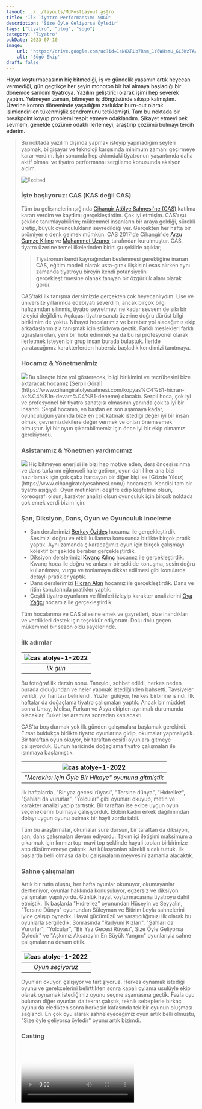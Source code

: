 ```yaml
---
layout: ../../layouts/MdPostLayout.astro
title: 'İlk Tiyatro Performansım: SÖGÖ'
description: 'Size Öyle Geliyorsa Öyledir'
tags: ["tiyatro", "blog", "sögö"]
category: 'Tiyatro'
pubDate: 2023-07-10
image:
    url: 'https://drive.google.com/uc?id=1sN6XRLb7Rnm_1Y6WHsmU_GL3WzTAWJNV'
    alt: 'Sögö Ekip'
draft: false
---
```



Hayat koşturmacasının hiç bitmediği, iş ve gündelik yaşamın artık heyecan vermediği, gün geçtikçe her şeyin monoton bir hal almaya başladığı bir dönemde sarıldım tiyatroya. Yazılım geliştirici olarak işimi hep severek yaptım. Yetmeyen zaman, bitmeyen iş döngüsünde sıkışıp kalmıştım. Üzerine korona döneminde yaşadığım zorluklar burn-out olarak isimlendirilen tükenmişlik sendromunu tetiklemişti. Tam bu noktada bir breakpoint koyup problemi tespit etmeye odaklandım. Şikayet etmeyi pek sevmem, genelde çözüme odaklı ilerlemeyi, araştırıp çözümü bulmayı tercih ederim.

<BlockQuote text="Ağır ağır ölüyor yolculuğa çıkmayanlar, okumayanlar, müzik dinlemeyenler, gönlünde incelik barındırmayanlar." writerName="Pablo Neruda, Ağır Ölüm" imageUrl="https://i.ytimg.com/vi/vY9NFx1_Xzg/maxresdefault.jpg"/>


Bu noktada yazılım dışında yapmak isteyip yapmadığım şeyleri yapmak, bilgisayar ve teknoloji karşısında minimum zamanı geçirmeye karar verdim. İşin sonunda hep aklımdaki tiyatronun yaşantımda daha aktif olması ve tiyatro performansı sergileme konusunda aksiyon aldım.

![Excited](https://media.giphy.com/media/5xaOcLM0A365irVKtUY/giphy.gif)

### İşte başlıyoruz: CAS (KAS değil CAS)

Tüm bu gelişmelerin ışığında [Cihangir Atölye Sahnesi'ne (CAS)](https://www.cihangiratolyesahnesi.com/hakkimizda/) katılma kararı verdim ve kaydımı gerçekleştirdim. Çok iyi etmişim. CAS'ı şu şekilde tanımlayabilirim; mükemmel insanların bir araya geldiği, sürekli üretip, büyük oyunculukların seyredildiği yer. Gerçekten her hafta bir prömiyer e denk gelmek mümkün. CAS 2017'de Cihangir'de [Arzu Gamze Kılınç](https://www.cihangiratolyesahnesi.com/kopyas%C4%B1-can-se%C3%A7ki-e%C4%9Fitmen-devam%C4%B1-de) ve [Muhammet Uzuner](https://www.cihangiratolyesahnesi.com/kopyas%C4%B1-can-se%C3%A7ki-e%C4%9Fitmen-devam%C4%B1-de-1) tarafından kurulmuştur. CAS, tiyatro üzerine temel ilkelerinden birini şu şekilde açıklar;

> ​Tiyatronun kendi kaynağından beslenmesi gerektiğine inanan CAS, eğitim modeli olarak usta-çırak ilişkisini esas alırken aynı zamanda tiyatroyu bireyin kendi potansiyelini gerçekleştirmesine olanak tanıyan bir özgürlük alanı olarak görür.

CAS'taki ilk tanışma dersimizde gerçekten çok heyecanlıydım. Lise ve üniversite yıllarımda edebiyatı severdim, ancak birçok bilgi hafızamdan silinmiş, tiyatro seyretmeyi ne kadar sevsem de sıkı bir izleyici değildim. Açıkçası tiyatro sanatı üzerine doğru dürüst bilgi birikimim de yoktu. Nihayet hocalarımız ve beraber yol alacağımız ekip arkadaşlarımızla tanışmak için stüdyoya geçtik. Farklı meslekleri farklı uğraşları olan, yeni bir hobi edinmek ya da bu işi profesyonel olarak ilerletmek isteyen bir grup insan burada buluştuk. İleride yaratacağımız karakterlerden habersiz başladık kendimizi tanıtmaya.

### Hocamız & Yönetmenimiz
<img class="pt-3 pr-5 w-80 h-80 float-left" src="https://static.wixstatic.com/media/7f6a51_bdaf44c1fd004a799f0360ec14eb7d91~mv2.jpg/v1/fit/w_370,h_210,q_90/7f6a51_bdaf44c1fd004a799f0360ec14eb7d91~mv2.webp"/>
Bu süreçte bize yol gösterecek, bilgi birikimini ve tecrübesini bize aktaracak hocamız [Serpil Göral](https://www.cihangiratolyesahnesi.com/kopyas%C4%B1-hicran-ak%C4%B1n-devam%C4%B1-deneme) olacaktı. Serpil hoca, çok iyi ve profesyonel bir tiyatro sanatçısı olmasının yanında çok ta iyi bir insandı. Serpil hocanın, en baştan en son aşamaya kadar, oyunculuğun yanında bize en çok katmak istediği değer iyi bir insan olmak, çevremizdekilere değer vermek ve onları önemsemek olmuştur. İyi bir oyun çıkarabilmemiz için önce iyi bir ekip olmamız gerekiyordu.
<br clear="left"/>

### Asistanımız & Yönetmen yardımcımız
<img class="pt-3 pr-5 w-80 h-80 float-left" src="https://drive.google.com/uc?id=1mGi_errdxa71SlTIdTQQBgjvvwIAjq_t"/>
Hiç bitmeyen enerjisi ile bizi hep motive eden, ders öncesi ısınma ve dans turlarını eğlenceli hale getiren, oyun dahil her ana bizi hazırlamak için çok çaba harcayan bir diğer kişi ise [Gözde Yıldız](https://www.cihangiratolyesahnesi.com/) hocamızdı. Kendisi tam bir tiyatro aşığıydı. Oyun metinlerini deşifre edip keşfetme olsun, koreografi olsun, karakter analizi olsun oyunculuk için birçok noktada çok emek verdi bizim için.
<br clear="left"/>


### Şan, Diksiyon, Dans, Oyun ve Oyunculuk inceleme
- Şan derslerimizi [Berkay Özideş](https://www.cihangiratolyesahnesi.com/kopyas%C4%B1-alper-irvan-devam%C4%B1-deneme)  hocamız ile gerçekleştirdik. Sesimizi doğru ve etkili kullanma konusunda birlikte birçok pratik yaptık. Aynı zamanda çıkaracağımız oyun için birçok çalışmayı kolektif bir şekilde beraber gerçekleştirdik.
- Diksiyon derslerimizi [Kıvanç Kılınç](https://www.cihangiratolyesahnesi.com/kopyas%C4%B1-can-se%C3%A7ki-e%C4%9Fitmen-devam%C4%B1-de-2) hocamız ile gerçekleştirdik. Kıvanç hoca ile doğru ve anlaşılır bir şekilde konuşma, sesin doğru kullanılması, vurgu ve tonlamaya dikkat edilmesi gibi konularda detaylı pratikler yaptık.
- Dans derslerimizi [Hicran Akın](https://www.cihangiratolyesahnesi.com/kopyas%C4%B1-muhammet-uzuner-devam%C4%B1-deneme) hocamız ile gerçekleştirdik. Dans ve ritim konularında pratikler yaptık.
- Çeşitli tiyatro oyunlarını ve filmleri izleyip karakter analizlerini [Oya Yağcı](https://www.cihangiratolyesahnesi.com/kopyas%C4%B1-muhammet-uzuner-devam%C4%B1-deneme) hocamız ile gerçekleştirdik.

Tüm hocalarıma ve CAS ailesine emek ve gayretleri, bize inandıkları ve verdikleri destek için teşekkür ediyorum. Dolu dolu geçen mükemmel bir sezon oldu sayelerinde.

### İlk adımlar

![cas atolye-1-2022](https://drive.google.com/uc?id=1IpZ4S-qSrzqlndPSyRYqdy-y2O5KXgRp) |
|:--:|
| *İlk gün* |


Bu fotoğraf ilk dersin sonu. Tanışıldı, sohbet edildi, herkes neden burada olduğundan ve neler yapmak istediğinden bahsetti. Tavsiyeler verildi, yol haritası belirlendi. Yüzler gülüyor, herkes birbirine ısındı. İlk haftalar da doğaçlama tiyatro çalışmaları yaptık. Ancak bir müddet sonra Umay, Melisa, Furkan ve Asya ekipten ayrılmak durumunda olacaklar, Buket ise aramıza sonradan katılacaktı.

CAS'ta boş durmak yok ilk günden çalışmalara başlamak gerekirdi. Fırsat buldukça birlikte tiyatro oyunlarına gidip, okumalar yapmalıydık. Bir taraftan oyun okuyor, bir taraftan çeşitli oyunlara gitmeye çalışıyorduk. Bunun haricinde doğaçlama tiyatro çalışmaları ile ısınmaya başlamıştık.

![cas atolye-1-2022](https://drive.google.com/uc?id=1LVK8rMSnLhYgPxof9TqXNBt90PkYLs4g) |
|:--:|
| *"Meraklısı için Öyle Bir Hikaye" oyununa gitmiştik* |

İlk haftalarda, "Bir yaz gecesi rüyası", "Tersine dünya", "Hıdrellez", "Şahları da vururlar", "Yolcular" gibi oyunları okuyup, metin ve karakter analizi yapıp tartıştık. Bir taraftan ise ekibe uygun oyun seçeneklerini bulmaya çalışıyorduk. Ekibin kadın erkek dağılımından dolayı uygun oyunu bulmak bir hayli zordu tabii.

Tüm bu araştırmalar, okumalar süre dursun, bir taraftan da diksiyon, şan, dans çalışmaları devam ediyordu. Takım içi iletişimi maksimum a çıkarmak için kırmızı top-mavi top şeklinde hayali topları birbirimize atıp düşürmemeye çalıştık. Artikülasyonları sürekli sıcak tuttuk. İlk başlarda belli olmasa da bu çalışmaların meyvesini zamanla alacaktık.



### Sahne çalışmaları
Artık bir rutin oluştu, her hafta oyunlar okunuyor, okumayanlar dertleniyor, oyunlar hakkında konuşuluyor, egzersiz ve diksiyon çalışmaları yapılıyordu. Günlük hayat koşturmacasına tiyatroyu dahil etmiştik. İlk başlarda "Hıdrellez" oyunundan Hüseyin ve Seyyalin, "Tersine Dünya" oyunundan Süleyman ve Bitirim Leyla sahnelerini iyice çalışıp oynadık. Hayal gücümüzü ve yaratıcılığımızı ilk olarak bu oyunlarla sergiledik. Sonrasında "Radyum Kızları", "Şahları da Vururlar", "Yolcular", "Bir Yaz Gecesi Rüyası", Size Öyle Geliyorsa Öyledir" ve "Aşkımız Aksaray'ın En Büyük Yangını" oyunlarıyla sahne çalışmalarına devam ettik.

![cas atolye-1-2022](https://drive.google.com/uc?id=1gFAR7fOxXPManfQpe0luzBRtZVFL8D4F) |
|:--:|
| *Oyun seçiyoruz* |

 
Oyunları okuyor, çalışıyor ve tartışıyoruz. Herkes oynamak istediği oyunu ve gerekçelerini belirttikten sonra kapalı oylama usulüyle ekip olarak oynamak istediğimiz oyunu seçme aşamasına geçtik. Fazla oyu bulunan diğer oyunları da tekrar çalıştık, teknik sebeplerle birkaç oyunu da eledikten sonra herkesin kafasında tek bir oyunun oluşması sağlandı. En çok oyu alarak sahneleyeceğimiz oyun artık belli olmuştu, "Size öyle geliyorsa öyledir" oyunu artık bizimdi.
 
### Casting
<Video videoUrl="https://drive.google.com/uc?id=1umE1JTuJ9RUv1jtXwc4wRzEB9JlSOg2V" poster="https://drive.google.com/uc?id=1PaYRGITO3FcN2xQqnZ9CvGzekEPWfJ9G" cssClass="pt-3 pr-5 w-80 float-left"/>
Oyunumuz belli olduğuna göre rol dağıtımı yapılabilirdi. Herkes canlandırmak istediği karakter için tirat çalışmasını yapıp sundu. Benim seçtiğim karakter Bay Sirelliydi. Bay Sirelli için başka talip olmadığı için rolü kapmıştım. Diğer roller için ise Serpil hocamızın açıklamasını beklememiz gerekiyordu. Bir süre sonra cast açıklanacaktı. Benim rolüm belliydi ama diğer rolleri de kimlerin canlandıracağını acayip merak ediyordum.
<br clear="left"/>

Heyecanlı bekleyişin sonunda cast açıklandı, süreç içerisinde bazı değişiklikler olmuş olsa da son aşamada SÖGÖ ekibi olarak rol dağılımı şu şekildeydi;
* Lamberta Laudisi - Melike
* Bayan Frola - Çağla
* Bay Ponza - Caner
* Bayan Ponza - Buket
* Bay Agazzi - Ömer
* Amalia - Selin
* Dina - Bilge Su
* Bayan Sirelli - Nur
* Bay Sirelli - Mert
* Vali & Hizmetçi - İpek
* Bayan Cini - Dilara

### "Size Öyle Geliyorsa Öyledir" hakkında

"Size Öyle Geliyorsa Öyledir", İtalyan yazar Luigi Pirandello'nun 1917'de yazdığı "Se così è, se vi pare" adlı oyununun Türkçe çevirisidir ve İngilizce "Right You Are, If You Think So" olarak bilinir. Oyun, gerçek, algı ve kimlik temalarını irdeleyen psikolojik bir komedidir.

Oyun, bir grup insanın, komşuları Bayan Ponza'nın gerçekten Bay Ponza'nın karısı mı yoksa bir sahtekar mı olduğu sorusunu takıntı haline getirdiği küçük bir İtalyan kasabasında geçmektedir.

Oyundaki çeşitli karakterlerin Bayan Ponza'nın gerçek kimliği hakkında farklı teorileri ve söylentileri vardır. Pirandello oyun boyunca hakikati ve algının öznelliği durumunu seyirciye anlatmaya çalışır. Karakterlerin gerçeklik algıları ve gerçeğin kendi versiyonları kafa karışıklığına ve hayal kırıklığına yol açar. Nihayetinde, Bayan Ponza'nın gerçek kimliğine karar verme işi seyirciye bırakılır.

Oyun, gerçeklik kavramı üzerine derin düşünceler içermektedir. Oyun, karakterlerin kendi gerçekliklerini yaratmalarını ve izleyiciye gerçeğin göreceli olduğunu sorgulatmayı amaçlar.

<BlockQuote text="Kendi içlerinde taşıdıkları hayalleri fark etmeden o inanılmaz meraklarıyla başka insanların hayalleri peşinde koşuyorlar. Ve de bunun tamamen farklı bir şey olduğunu zannediyorlar." writerName="Laudisi - Luigi Pirandello" imageUrl="https://ettsolutions.com/newmedia/wp-content/uploads/2021/12/AA-PIRANDELLO-4-600x600.jpg"/>


### Dekor ve Kostüm
Sürecin en başından en sonuna kadar her bir ayrıntı için kolektif bir çalışma içerisinde olduk. Her aşamada herkesin bir katkısı olmuştur. Serpil hocamızın da yönlendirmeleri sonucu sıra dekoru tamamlamaya gelmişti. Oyun Agazzilerin evinde geçiyordu. Oyunun yazıldığı dönem ve mekana uygun dekor araştırmalarına başladık. Antikacıları ve eskicileri gezip oyunumuz için uygun dekoru tamamlamaya çalıştık.

![cas atolye-1-2022](https://drive.google.com/uc?id=1N1gnFaID1u0pRfUdAx4KPq1hCG2LNGYq) |
|:--:|
| *Dekorumuzu kuruyoruz* |

Aynı şekilde hayat vereceğimiz karaktere uygun kıyafetleri de tamamlamaya çalışıyorduk.

![cas atolye-1-2022](https://drive.google.com/uc?id=1KlfDFpWZp5xFRxanoAntcgvcWw9gGCxd) |
|:--:|
| *İlk kostümlü sahne çalışması* |

### Müzik ve Koreografi
<Video videoUrl="https://drive.google.com/uc?id=1QJKLq4aDCeTtd4ei6Yr8oe3W_78TGh8z" poster="https://drive.google.com/uc?id=1jS-bEJ7ChVSThwVWISh-FXV0TJiiYPBi" cssClass="pt-3 pr-5 w-80 float-left"/>
Ekibin özverili çalışması ile mükemmel söz ve beste çalışmaları ortaya çıktı. Herkes elinden geldiğince oyuna uygun şarkı sözü üretip paylaşıyordu. Berkay hocamızın ve Serpil hocamızın yaratıcı dokunuşlarıyla bu sözler oyun için bütünlüklü bir hal alıyordu. Müziklerin düzenlemesini ise [Mithat Seçinti](https://www.cihangiratolyesahnesi.com) yapıp son haline getirmişti. İlk başlarda sahne de piyano konumlandırılması ve Dina'nın (Bilge Su) oyun içi sahne geçişlerinde canlı olarak bunu çalması gibi senaryolar düşünüldüyse de teknik sebeplerden bu konu askıya alınmıştı.
<br clear="left"/>

<pre class="font-sans">
<em class="font-thin text-center">Açılış Şarkısı</em>

O dedi bu dedi şu dedi NE DEDİ?
O dedi bu dedi şu dedi NE DEDİ?
O dedi bu dedi şu dedi NE DEDİ?
KİM NE DEDİ?

İnsanoğlu ne garip
Her şeyi merak eder
Faydalıymış, faydasız
Peşinden koşup gider

İnsanoğlu ne garip
Her şeyi merak eder
Hiç sevmez bilinmezi
Doğruyu bulmak ister

Gördüğünü hep gerçek sanan
Hep aldanan hep yanılan
Hakikati bulamayan


PONZA:
Yalnız olaylar Türkiye’de değil İtalya’da geçiyor
Ona da mı bir izah bulsan
</pre>

<audio controls autoplay>
  <source src="https://drive.google.com/uc?id=1hITo8a6j3B2KaRpnVeHxzt7TH7yBeHdF" type="audio/mpeg"/>
Your browser does not support the audio element.
</audio>

![cas atolye-1-2022](https://drive.google.com/uc?id=1cmGQQqP7kmnahVZM8y2S8gRMM34rNx5j) |
|:--:|
| *Koreografi çalışmaları* |

### Oyun tarihimiz netleşir
<Video videoUrl="https://drive.google.com/uc?id=1dlm2sVM48HHeLZxg3n-9QBhG56Iek9WB" poster="https://drive.google.com/uc?id=1mcb8oPpdOWIPY-fQoNop8OVbOmEw75oD" cssClass="pt-3 pr-5 w-80 float-left"/>
Oyunumuzun prömiyer tarihi 28 Nisan 2023 olarak kesinleşmişti. Tarih netleşince heyecan artıyor, günleri sayıyorduk. Süremiz azdı ve hala eksiklerimiz vardı. Bir taraftan sıkışık bir takvim üzerinde provalara devam ediyoruz, bir taraftan da eksikleri tamamlıyorduk. Afişimiz de henüz hazır değildi. Caner'de sağ olsun güzel bir afiş hazırlamıştı bize.
<img class="w-80" src="https://drive.google.com/uc?id=1B0VO6z0h3-XHsKs92_mwua_ndTwgNoTu"/>

Her ne kadar Caner'in yapmış olduğu afiş muazzam olsa da, [Ali Can Elagöz](https://www.cihangiratolyesahnesi.com) oyunun illüzyon temasını öne çıkaran daha renkli bir afişi bizim için tasarlamıştı.
<img class="w-96" src="https://drive.google.com/uc?id=1XBSsI9k4Z_Mm3Vl6FNsklfSBDzGGLDKn"/>
<br clear="left"/>


### Son adımlar
<Video videoUrl="https://drive.google.com/uc?id=1bAJ152XZvUmlrcnQvJ2idZh6W-7zYLej" poster="https://drive.google.com/uc?id=135NQIUDXhG73vgTi_tlwU0nMyaJFc7GO" cssClass="pt-3 pr-5 w-80 float-left"/>
Artık oyunu sahnelemek için tüm koşullar hazırdı. Geriye sahneyi hazırlamak ve seyircili provalar kalmıştı. Sahne ışık tasarımını [Esra Günay](https://www.cihangiratolyesahnesi.com) yapmıştı. Işık kumanda da [Cem Deniz Tato](https://www.cihangiratolyesahnesi.com), efekt kumanda da [Murat Aytekin](https://www.cihangiratolyesahnesi.com) vardı. Son adımlarımızı ezber, ışık, dekor, kostüm, dans, müzik gibi oyunumuz için gerekli tüm materyallerin bir arada bulunduğu provalar ile attık. Prömiyer öncesi seyircili prova ile ilk sahne deneyimimizi yaşayacaktık.
<img class="w-80" src="https://drive.google.com/uc?id=1pN0S3Bi9Um8UUAy1Jrx-JbtZr9KWpVG-"/>

Amatör olarak çıktığımız bu yolda sahne kokusunu, spotların verdiği sıcaklığı hissettik. Büyük özveri ile oyunumuzu sunduk hoş anılar biriktik

<br clear="left"/>

### Özetle: Güzel bir oyun, mükemmel bir ekip, çokça emek, fazlaca merak, bir sürü renk
Zamanın son derece hızlı aktığı günlerde kendimi böyle bir işin içinde bulmak, birbirinden değerli insanlarla bir arada zaman geçirmek, beraber kolektif olarak bir şeyler yapmak, insanların mutlu olduğunu görmek, alkışlanmak beni çok mutlu etti. 

[Size Öyle Geliyorsa Öyledir](https://www.cihangiratolyesahnesi.com/s%C3%B6g%C3%B6sayfasi) böyle bir süreçten geçti ve 28 Nisan 2023'te Prömiyer yaptı. Ardında güzel anılar ve tecrübeler bıraktı. Bu süreçte en ufak bir emeği geçen, seyreden herkese tekrar teşekkür ediyorum.

<Video videoUrl="https://video.wixstatic.com/video/7f6a51_2a22ddda30fb45c7ac7c26383805ddca/1080p/mp4/file.mp4" poster="https://drive.google.com/uc?id=1X35fp-p0vdoYZTg8-oMYgm6ocowLMjfe" cssClass=""/>
